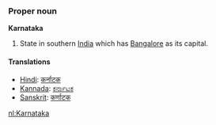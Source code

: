 ===Proper noun===
'''Karnataka'''
#State in southern [[India]] which has [[Bangalore]] as its capital.
====Translations====
*[[Hindi]]: [[कर्नाटक]]
*[[Kannada]]: [[ಕರ್ನಾಟಕ]]
*[[Sanskrit]]: [[कर्णाटक]]

[[nl:Karnataka]]